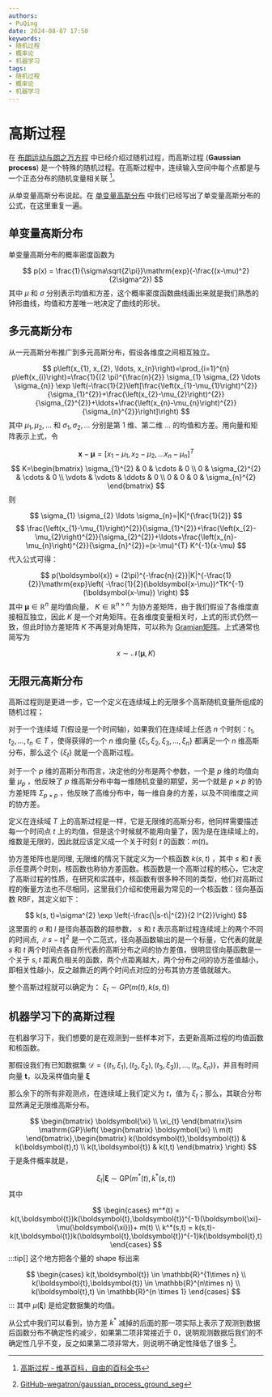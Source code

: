 ```yaml
---
authors:
- PuQing
date: 2024-08-07 17:50
keywords:
- 随机过程
- 概率论
- 机器学习
tags:
- 随机过程
- 概率论
- 机器学习
---
```

# 高斯过程

在 [布朗运动与朗之万方程](./265f8ac6) 中已经介绍过随机过程，而高斯过程 (**Gaussian process**) 是一个特殊的随机过程。在高斯过程中，连续输入空间中每个点都是与一个正态分布的随机变量相关联 [^1]。

从单变量高斯分布说起。在 [单变量高斯分布](./971deee9#%E5%8D%95%E5%8F%98%E9%87%8F%E9%AB%98%E6%96%AF%E5%88%86%E5%B8%83) 中我们已经写出了单变量高斯分布的公式，在这里重复一遍。


<!--truncate-->
## 单变量高斯分布

单变量高斯分布的概率密度函数为

$$
p(x) = \frac{1}{\sigma\sqrt{2\pi}}\mathrm{exp}(-\frac{(x-\mu)^2}{2\sigma^2})
$$
其中 $\mu$ 和 $\sigma$ 分别表示均值和方差，这个概率密度函数曲线画出来就是我们熟悉的钟形曲线，均值和方差唯一地决定了曲线的形状。

## 多元高斯分布

从一元高斯分布推广到多元高斯分布，假设各维度之间相互独立。

$$
p\left(x_{1}, x_{2}, \ldots, x_{n}\right)=\prod_{i=1}^{n} p\left(x_{i}\right)=\frac{1}{(2 \pi)^{\frac{n}{2}} \sigma_{1} \sigma_{2} \ldots \sigma_{n}} \exp \left(-\frac{1}{2}\left[\frac{\left(x_{1}-\mu_{1}\right)^{2}}{\sigma_{1}^{2}}+\frac{\left(x_{2}-\mu_{2}\right)^{2}}{\sigma_{2}^{2}}+\ldots+\frac{\left(x_{n}-\mu_{n}\right)^{2}}{\sigma_{n}^{2}}\right]\right)
$$
其中 $\mu_{1},\mu_{2},\dots$ 和 $\sigma_{1},\sigma_{2},\dots$ 分别是第 1 维、第二维 … 的均值和方差。用向量和矩阵表示上式，令

$$
\boldsymbol{x}-\boldsymbol{\mu}=\left[x_{1}-\mu_{1}, x_{2}-\mu_{2}, \ldots x_{n}-\mu_{n}\right]^{T}
$$
$$
K=\begin{bmatrix}
\sigma_{1}^{2} & 0 & \cdots & 0 \\
0 & \sigma_{2}^{2} & \cdots & 0 \\
\vdots & \vdots & \ddots & 0 \\
0 & 0 & 0 & \sigma_{n}^{2}
\end{bmatrix}
$$
则

$$
\sigma_{1} \sigma_{2} \ldots \sigma_{n}=|K|^{\frac{1}{2}}
$$
$$
\frac{\left(x_{1}-\mu_{1}\right)^{2}}{\sigma_{1}^{2}}+\frac{\left(x_{2}-\mu_{2}\right)^{2}}{\sigma_{2}^{2}}+\ldots+\frac{\left(x_{n}-\mu_{n}\right)^{2}}{\sigma_{n}^{2}}=(x-\mu)^{T} K^{-1}(x-\mu)
$$
代入公式可得：

$$
p(\boldsymbol{x}) = (2\pi)^{-\frac{n}{2}}|K|^{-\frac{1}{2}}\mathrm{exp}\left( -\frac{1}{2}(\boldsymbol{x-\mu})^TK^{-1}(\boldsymbol{x-\mu}) \right)
$$
其中 $\boldsymbol{\mu} \in \mathbb{R}^n$ 是均值向量， $K \in \mathbb{R}^{n \times n}$ 为协方差矩阵，由于我们假设了各维度直接相互独立，因此 $K$ 是一个对角矩阵。在各维度变量相关时，上式的形式仍然一致，但此时协方差矩阵 $K$ 不再是对角矩阵，可以称为 [Gramian矩阵](./4be8258f)。上式通常也简写为

$$
x \sim \mathcal{N}(\boldsymbol{\mu}, K)
$$
## 无限元高斯分布

高斯过程则是更进一步，它一个定义在连续域上的无限多个高斯随机变量所组成的随机过程；

对于一个连续域 $T$(假设是一个时间轴)，如果我们在连续域上任选 $n$ 个时刻：$t_{1},t_{2},\dots,t_{n} \in T$ ，使得获得的一个 $n$ 维向量 $\left\{\xi_{1}, \xi_{2}, \xi_{3}, \ldots, \xi_{n}\right\}$ 都满足一个 $n$ 维高斯分布，那么这个 $\left\{ \xi_{t} \right\}$ 就是一个高斯过程。

对于一个 $p$ 维的高斯分布而言，决定他的分布是两个参数，一个是 $p$ 维的均值向量 $\mu_{p}$ ，他反映了 $p$ 维高斯分布中每一维随机变量的期望，另一个就是 $p \times p$ 的协方差矩阵 $\Sigma_{p \times p}$ ，他反映了高维分布中，每一维自身的方差，以及不同维度之间的协方差。

定义在连续域 $T$ 上的高斯过程是一样，它是无限维的高斯分布，他同样需要描述每一个时间点 $t$ 上的均值，但是这个时候就不能用向量了，因为是在连续域上的，维数是无限的，因此就应该定义成一个关于时刻 $t$ 的函数：$m(t)$。

协方差矩阵也是同理, 无限维的情况下就定义为一个核函数 $k(s, t)$ ，其中 $s$ 和 $t$ 表示任意两个时刻，核函数也称协方差函数。核函数是一个高斯过程的核心，它决定了高斯过程的性质，在研究和实践中，核函数有很多种不同的类型，他们对高斯过程的衡量方法也不尽相同，这里我们介绍和使用最为常见的一个核函数：径向基函数 $\mathrm{RBF}$，其定义如下：

$$
k(s, t)=\sigma^{2} \exp \left(-\frac{\|s-t\|^{2}}{2 l^{2}}\right)
$$
这里面的 $\sigma$ 和 $l$ 是径向基函数的超参数， $s$ 和 $t$ 表示高斯过程连续域上的两个不同的时间点,  $\|s-t\|^{2}$ 是一个二范式，径向基函数输出的是一个标量，它代表的就是 $s$ 和 $t$ 两个时间点各自所代表的高斯分布之间的协方差值，很明显径向基函数是一个关于 $s,t$ 距离负相关的函数，两个点距离越大，两个分布之间的协方差值越小，即相关性越小，反之越靠近的两个时间点对应的分布其协方差值就越大。

整个高斯过程就可以确定为：  $\xi_{t} \sim G P(m(t), k(s, t))$

## 机器学习下的高斯过程

在机器学习下，我们想要的是在观测到一些样本对下，去更新高斯过程的均值函数和核函数。

那假设我们有已知数据集 $\mathcal{D}=\left\{ (t_{1},\xi_{1}), (t_{2},\xi_{2}) ,(t_{3},\xi_{3})),\dots,(t_{n},\xi_{n})\right\}$，并且有时间向量 $\boldsymbol{t}$，以及采样值向量 $\boldsymbol{\xi}$

那么余下的所有非观测点，在连续域上我们定义为 $t$，值为 $\xi_{t}$；那么，其联合分布显然满足无限维高斯分布。

$$
\begin{bmatrix}
\boldsymbol{\xi} \\
\xi_{t}
\end{bmatrix}\sim
\mathrm{GP}\left( \begin{bmatrix}
\boldsymbol{\xi} \\
m(t)
\end{bmatrix},\begin{bmatrix}
k(\boldsymbol{t},\boldsymbol{t}) & k(\boldsymbol{t},t) \\
k(t,\boldsymbol{t}) & k(t,t)
\end{bmatrix} \right) 
$$
于是条件概率就是，

$$
\xi_{t}|\boldsymbol{\xi} \sim \mathrm{GP}\left(m^*(t),k^*(s,t)  \right) 
$$
其中

$$
\begin{cases}
m^*(t) = k(t,\boldsymbol{t})k(\boldsymbol{t},\boldsymbol{t})^{-1}(\boldsymbol{\xi}-\mu(\boldsymbol{\xi}))+ m(t) \\
k^*(s,t) = k(s,t)- k(t,\boldsymbol{t})k(\boldsymbol{t},\boldsymbol{t})^{-1}k(\boldsymbol{t},t)
\end{cases}
$$
:::tip[]
这个地方把各个量的 shape 标出来

$$
\begin{cases}
k(t,\boldsymbol{t}) \in \mathbb{R}^{1\times n} \\
k(\boldsymbol{t},\boldsymbol{t}) \in \mathbb{R}^{n\times n}  \\
k(\boldsymbol{t},t) \in \mathbb{R}^{n \times 1} 
\end{cases} 
$$
:::
其中 $\mu(\boldsymbol{\xi})$ 是给定数据集的均值。

从公式中我们可以看到，协方差 $k^*$ 减掉的后面的那一项实际上表示了观测到数据后函数分布不确定性的减少，如果第二项非常接近于 0，说明观测数据后我们的不确定性几乎不变，反之如果第二项非常大，则说明不确定性降低了很多 [^2]。

[^1]:[高斯过程 - 维基百科，自由的百科全书](https://zh.wikipedia.org/wiki/%E9%AB%98%E6%96%AF%E8%BF%87%E7%A8%8B)
[^2]:[GitHub-wegatron/gaussian_process_ground_seg](https://github.com/wegatron/gaussian_process_ground_seg)
